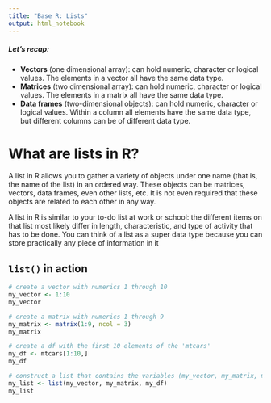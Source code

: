 ```yaml
---
title: "Base R: Lists"
output: html_notebook
---
```


##### Let's recap:

* **Vectors** (one dimensional array): can hold numeric, character or logical values. The elements in a vector all have the same data type.
* **Matrices** (two dimensional array): can hold numeric, character or logical values. The elements in a matrix all have the same data type.
* **Data frames** (two-dimensional objects): can hold numeric, character or logical values. Within a column all elements have the same data type, but different columns can be of different data type.

# What are lists in R?
A list in R allows you to gather a variety of objects under one name (that is, the name of the list) in an ordered way. These objects can be matrices, vectors, data frames, even other lists, etc. It is not even required that these objects are related to each other in any way.

A list in R is similar to your to-do list at work or school: the different items on that list most likely differ in length, characteristic, and type of activity that has to be done. You can think of a list as a super data type because you can store practically any piece of information in it

## `list()` in action
```r
# create a vector with numerics 1 through 10
my_vector <- 1:10
my_vector

# create a matrix with numerics 1 through 9
my_matrix <- matrix(1:9, ncol = 3)
my_matrix

# create a df with the first 10 elements of the 'mtcars'
my_df <- mtcars[1:10,]
my_df

# construct a list that contains the variables (my_vector, my_matrix, my_df)
my_list <- list(my_vector, my_matrix, my_df)
my_list
```

